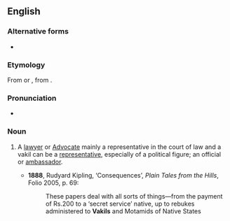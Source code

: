 ==English==

===Alternative forms===
* {{l|en|vakeel}}

===Etymology===
From {{etyl|ur|en}} {{m|ur|وكیل|tr=vakīl}} or {{etyl|hi|en}} {{m|hi|वकील}}, from {{m|ar|وَكِيل||agent}}.

===Pronunciation===
* {{IPA|/vəˈkiːl/|lang=en}}

===Noun===
{{en-noun}}

# {{lb|en|India/pakistan}} A [[lawyer]] or [[Advocate]] mainly a representative in the court of law and a vakil can be a [[representative]], especially of a political figure; an official or [[ambassador]].
#* '''1888''', Rudyard Kipling, ‘Consequences’, ''Plain Tales from the Hills'', Folio 2005, p. 69:
#*: These papers deal with all sorts of things—from the payment of Rs.200 to a ‘secret service’ native, up to rebukes administered to '''Vakils''' and Motamids of Native States